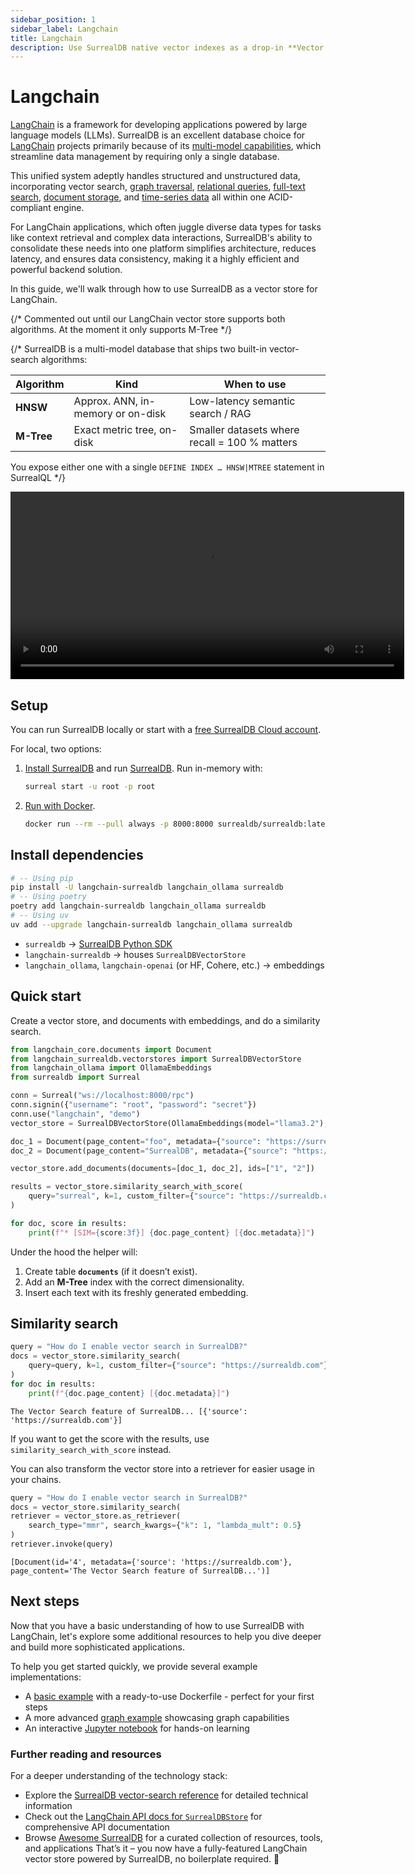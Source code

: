 ```yaml
---
sidebar_position: 1
sidebar_label: Langchain
title: Langchain
description: Use SurrealDB native vector indexes as a drop-in **Vector Store** for LangChain.
---
```



# Langchain

[LangChain](https://python.langchain.com/docs/introduction/) is a framework for developing applications powered by large language models (LLMs). SurrealDB is an excellent database choice for [LangChain](https://python.langchain.com/docs/introduction/) projects primarily because of its [multi-model capabilities](/docs/surrealdb/models), which streamline data management by requiring only a single database.

This unified system adeptly handles structured and unstructured data, incorporating vector search, [graph traversal](/docs/surrealdb/models/graph), [relational queries](/docs/surrealdb/models), [full-text search](/docs/surrealdb/models/full-text-search), [document storage](/docs/surrealdb/models/document), and [time-series data](/docs/surrealdb/models/time-series) all within one ACID-compliant engine.

For LangChain applications, which often juggle diverse data types for tasks like context retrieval and complex data interactions, SurrealDB's ability to consolidate these needs into one platform simplifies architecture, reduces latency, and ensures data consistency, making it a highly efficient and powerful backend solution.

In this guide, we'll walk through how to use SurrealDB as a vector store for LangChain.

{/* Commented out until our LangChain vector store supports both algorithms. At the moment it only supports M-Tree */}

{/*
  SurrealDB is a multi-model database that ships two built-in vector-search algorithms:

  | Algorithm | Kind | When to use |
  |-----------|------|-------------|
  | **HNSW**  | Approx. ANN, in-memory or on-disk | Low-latency semantic search / RAG |
  | **M-Tree**| Exact metric tree, on-disk       | Smaller datasets where recall = 100 % matters |

  You expose either one with a single `DEFINE INDEX … HNSW|MTREE` statement in SurrealQL
  */}

<video class="w-full" width="630" height="300" controls>
  <source src={VidMp4} type="video/mp4" />

  <source src={VidWebm} type="video/webm" />
</video>

## Setup

You can run SurrealDB locally or start with a [free SurrealDB Cloud account](/docs/cloud/getting-started).

For local, two options:

1. [Install SurrealDB](/docs/surrealdb/installation) and run [SurrealDB](/docs/surrealdb/installation/running). Run in-memory with:

   ```sh
   surreal start -u root -p root
   ```

2. [Run with Docker](/docs/surrealdb/installation/running/docker).

   ```sh
   docker run --rm --pull always -p 8000:8000 surrealdb/surrealdb:latest start
   ```

## Install dependencies

```bash
# -- Using pip
pip install -U langchain-surrealdb langchain_ollama surrealdb
# -- Using poetry
poetry add langchain-surrealdb langchain_ollama surrealdb
# -- Using uv
uv add --upgrade langchain-surrealdb langchain_ollama surrealdb
```

- `surrealdb` → [SurrealDB Python SDK](/docs/sdk/python/)
- `langchain-surrealdb` → houses `SurrealDBVectorStore`
- `langchain_ollama`, `langchain-openai` (or HF, Cohere, etc.) → embeddings

## Quick start

Create a vector store, and documents with embeddings, and do a similarity search.

```python
from langchain_core.documents import Document
from langchain_surrealdb.vectorstores import SurrealDBVectorStore
from langchain_ollama import OllamaEmbeddings
from surrealdb import Surreal

conn = Surreal("ws://localhost:8000/rpc")
conn.signin({"username": "root", "password": "secret"})
conn.use("langchain", "demo")
vector_store = SurrealDBVectorStore(OllamaEmbeddings(model="llama3.2"), conn)

doc_1 = Document(page_content="foo", metadata={"source": "https://surrealdb.com"})
doc_2 = Document(page_content="SurrealDB", metadata={"source": "https://surrealdb.com"})

vector_store.add_documents(documents=[doc_1, doc_2], ids=["1", "2"])

results = vector_store.similarity_search_with_score(
    query="surreal", k=1, custom_filter={"source": "https://surrealdb.com"}
)

for doc, score in results:
    print(f"* [SIM={score:3f}] {doc.page_content} [{doc.metadata}]")
```

Under the hood the helper will:

1. Create table **`documents`** (if it doesn’t exist).
2. Add an **M-Tree** index with the correct dimensionality.
3. Insert each text with its freshly generated embedding.

## Similarity search

```python
query = "How do I enable vector search in SurrealDB?"
docs = vector_store.similarity_search(
    query=query, k=1, custom_filter={"source": "https://surrealdb.com"}
)
for doc in results:
    print(f"{doc.page_content} [{doc.metadata}]")
```

```
The Vector Search feature of SurrealDB... [{'source': 'https://surrealdb.com'}]
```

If you want to get the score with the results, use `similarity_search_with_score` instead.

You can also transform the vector store into a retriever for easier usage in your chains.

```python
query = "How do I enable vector search in SurrealDB?"
docs = vector_store.similarity_search(
retriever = vector_store.as_retriever(
    search_type="mmr", search_kwargs={"k": 1, "lambda_mult": 0.5}
)
retriever.invoke(query)
```

```
[Document(id='4', metadata={'source': 'https://surrealdb.com'}, page_content='The Vector Search feature of SurrealDB...')]
```

## Next steps

Now that you have a basic understanding of how to use SurrealDB with LangChain, let's explore some additional resources to help you dive deeper and build more sophisticated applications.

To help you get started quickly, we provide several example implementations:

- A [basic example](https://github.com/surrealdb/langchain-surrealdb/tree/main/examples/basic) with a ready-to-use Dockerfile - perfect for your first steps
- A more advanced [graph example](https://github.com/surrealdb/langchain-surrealdb/tree/main/examples/graph) showcasing graph capabilities
- An interactive [Jupyter notebook](https://github.com/langchain-ai/langchain/blob/master/docs/docs/integrations/vectorstores/surrealdb.ipynb) for hands-on learning

### Further reading and resources

For a deeper understanding of the technology stack:

- Explore the [SurrealDB vector-search reference](/docs/surrealdb/reference-guide/vector-search) for detailed technical information
- Check out the [LangChain API docs for `SurrealDBStore`](https://api.python.langchain.com/en/latest/vectorstores/langchain_community.vectorstores.surrealdb.SurrealDBStore.html) for comprehensive API documentation
- Browse [Awesome SurrealDB](https://github.com/surrealdb/awesome-surreal) for a curated collection of resources, tools, and applications
  That’s it – you now have a fully-featured LangChain vector store powered by SurrealDB, no boilerplate required. 🚀
